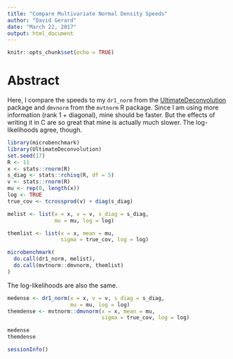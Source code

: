 ```yaml
---
title: "Compare Multivariate Normal Density Speeds"
author: "David Gerard"
date: "March 22, 2017"
output: html_document
---
```


```r
knitr::opts_chunk$set(echo = TRUE)
```

# Abstract

Here, I compare the speeds to my `dr1_norm` from the [UltimateDeconvolution](https://github.com/dcgerard/UltimateDeconvolution) package and `dmvnorm` from the `mvtnorm` R package. Since I am using more information (rank 1 + diagonal), mine should be faster. But the effects of writing it in C are so great that mine is actually much slower. The log-likelihoods agree, though.


```r
library(microbenchmark)
library(UltimateDeconvolution)
set.seed(17)
R <- 11
x <- stats::rnorm(R)
s_diag <- stats::rchisq(R, df = 5)
v <- stats::rnorm(R)
mu <- rep(0, length(x))
log <- TRUE
true_cov <- tcrossprod(v) + diag(s_diag)

melist <- list(x = x, v = v, s_diag = s_diag,
               mu = mu, log = log)

themlist <- list(x = x, mean = mu,
                 sigma = true_cov, log = log)

microbenchmark(
  do.call(dr1_norm, melist),
  do.call(mvtnorm::dmvnorm, themlist)
)
```

The log-likelihoods are also the same.

```r
medense <- dr1_norm(x = x, v = v, s_diag = s_diag,
                    mu = mu, log = log)
themdense <- mvtnorm::dmvnorm(x = x, mean = mu,
                              sigma = true_cov, log = log)

medense
themdense
```

```r
sessionInfo()
````
